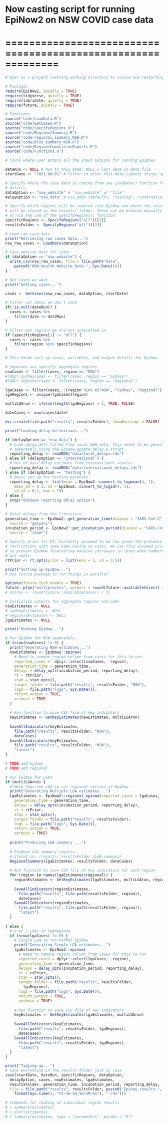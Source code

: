 # Now casting script for running EpiNow2 on NSW COVID case data
# =============================================================

```r
# Open as a project (setting working directory to source and restarting R)

# Packages
require(EpiNow2, quietly = TRUE)
require(tidyverse, quietly = TRUE)
require(lubridate, quietly = TRUE)
require(future, quietly = TRUE)

# Functions 
source("code/LoadData.R")
source("code/GetCases.R")
source("code/SpecifyRegions.R")
source("code/RegionalSummary.R")
source("code/regional_summary_NSW.R")
source("code/plot_summary_NSW.R")
source("code/RegionsCumulativeReports.R")
source("code/Functions.R")
```

```r
# Chunk where user enters all the input options for running EpiNow2

dateRun <- NULL # Run to this date: NULL = last date in data file
startDate <- "2021-06-01" # Filter to after this date (speeds things up) 

# Specify where the case data is coming from see LoadData() function for 
# details. 
dataOption <- "nsw_website" # "nsw_website" or "file"
delayOption <- "nsw_data" # nsw_data (default), "testing", "international"

# Specify which regions will be inputed into EpiNow and where the results 
# will be stored in the results/ folder. These can be entered manually
# or via the use of the SpecifyRegions() function. 
specificRegions <- SpecifyRegions("all")[[1]]
resultsFolder <- SpecifyRegions("all")[[2]] 

```

```r
# Load raw case data 
print("Retrieving raw cases data...")
nsw_raw_cases <- LoadData(dataOption)

# Save website data for later
if (dataOption == "nsw_website") {
  write_csv(nsw_raw_cases, file = file.path("data", 
    paste0("NSW_Health_Website_Data-", Sys.Date())))
}

# Get cases we want 
print("Getting cases...")

cases <- GetCases(nsw_raw_cases, dataOption, startDate) 

# Filter out dates we don't need
if(!is.null(dateRun)) {
  cases <- cases %>% 
    filter(date <= dateRun)
}

# Filter out regions we are not interested in
if (specificRegions[1] != "all") {
  cases <- cases %>%
    filter(region %in% specificRegions)
} 

```

```r
# This chunk sets up cases, variables, and output details for EpiNow 

# Separate out specific aggregate regions
nswCases <- filter(cases, region == "NSW")
#TODO: sydneyCases <- filter(cases, region == "Sydney")
#TODO: regionalCases <- filter(cases, region == "Regional")

lgaCases <- filter(cases, !(region %in% c("NSW", "Sydney", "Regional")))
lgaRegions <- unique(lgaCases$region)

multiLGArun <- ifelse(length(lgaRegions) > 1, TRUE, FALSE)

dateCases <- max(cases$date)

dir.create(file.path("results", resultsFolder), showWarnings = FALSE)
```

```r
print("Loading delay definitions...")

if (delayOption == "nsw_data") {
  # Load delay_defs fitted from local NSW data. This needs to be generated
  # separately using the EpiNow_update_delay.R script.
  reporting_delay <- readRDS("data/local_delays.rds")
} else if (delayOption == "international") {
  # Out of date delay estimate from international sources
  reporting_delay <- readRDS("data/international_delays.rds")
} else if (delayOption == "testing") {
  # Basic set-up for testing purposes
  reporting_delay <- list(mean = EpiNow2::convert_to_logmean(4, 1),
    mean_sd = 0.1, sd = EpiNow2::convert_to_logsd(4, 1),
    sd_sd = 0.1, max = 15)
} else {
  stop("Unknown reporting delay option")
}

# Other delays from the literature
generation_time <- EpiNow2::get_generation_time(disease = "SARS-CoV-2", 
  source = "ganyani")
incubation_period <- EpiNow2::get_incubation_period(disease = "SARS-CoV-2", 
  source = "lauer")

# Specify prior for RT. Currently assumed to be low given the presence of
# restrictions with some LGAs having no cases. We use this assumed prior 
# to prevent EpiNow forecasting massive increases in cases when numbers
# are small.  
rtPrior <- rt_opts(prior = list(mean = 1, sd = 0.5))
```

```r
print("Setting up EpiNow...")
# Use future package to run things in parallel

options(future.fork.enable = TRUE)
future::plan("multiprocess", workers = round(future::availableCores() / 2))
# ncores <- round(future::availableCores() / 2)
```

```r
# Initialize outputs for aggregate regions and LGAs
nswEstimates <- NULL
# sydneyEstimates <- NULL
# regionalEstimates <- NULL
lgaEstimates <- NULL

print("Running EpiNow...")

# Run EpiNow for NSW separately
if (nrow(nswCases) != 0) {
  print("Generating NSW estimates...")
  nswEstimates <- EpiNow2::epinow(
    # Need to remove region column from cases for this to run
    reported_cases =  dplyr::select(nswCases, -region), 
    generation_time = generation_time,
    delays = delay_opts(incubation_period, reporting_delay),
    rt = rtPrior,
    stan = stan_opts(),
    target_folder = file.path("results", resultsFolder, "NSW"),
    logs = file.path("logs", Sys.Date()),
    return_output = TRUE, 
    verbose = TRUE
  )
  
  # Run function to save CSV file of key indicators 
  keyEstimates <- GetKeyEstimates(nswEstimates, multiLGArun)
  
  SaveAllIndicators(keyEstimates, 
    file.path("results", resultsFolder, "NSW"),
    dateCases)
  SaveAllIndicators(keyEstimates, 
    file.path("results", resultsFolder, "NSW"), 
    "latest")
}

# TODO add Sydney
# TODO add regional

# Run EpiNow for LGAs
if (multiLGArun) {
  # More than one LGA so run regional version of EpiNow
  print("Generating Multiple LGA estimates...")
  lgaEstimates <- EpiNow2::regional_epinow(reported_cases = lgaCases, 
    generation_time = generation_time,
    delays = delay_opts(incubation_period, reporting_delay),
    rt = rtPrior,
    stan = stan_opts(),
    target_folder = file.path("results", resultsFolder),
    logs = file.path("logs", Sys.Date()),
    return_output = TRUE, 
    verbose = TRUE)
  
  print("Producing LGA summary ...")
  
  # Produce LGA summary results.
  # Stored in ./results/`resultsFolder`/LGA-summary/ 
  RegionalSummary(lgaEstimates, resultsFolder, dateCases) 
  
  # Run function to save CSV file of key indicators for each region
  for (region in names(lgaEstimates$regional)) {
    regionEstimates <- GetKeyEstimates(lgaEstimates, multiLGArun, region)
    
    SaveAllIndicators(regionEstimates, 
      file.path("results", file.path(resultsFolder, region)),
      dateCases)
    SaveAllIndicators(regionEstimates, 
      file.path("results", file.path(resultsFolder, region)), 
      "latest")
  }
  
} else {
  # 0 or 1 LGAs in lgaRegions
  if (nrow(lgaCases) != 0) {
    # Single LGA so run normal EpiNow
    print("Generating Single LGA estimates...")
    lgaEstimates <- EpiNow2::epinow(
      # Need to remove region column from cases for this to run
      reported_cases = dplyr::select(lgaCases, -region),
      generation_time = generation_time,
      delays = delay_opts(incubation_period, reporting_delay),
      rt = rtPrior,
      stan = stan_opts(),
      target_folder = file.path("results", resultsFolder,
        lgaRegions),
      logs = file.path("logs", Sys.Date()),
      return_output = TRUE, 
      verbose = TRUE)
    
    # Run function to save CSV file of key indicators 
    keyEstimates <- GetKeyEstimates(lgaEstimates, multiLGArun)
    
    SaveAllIndicators(keyEstimates, 
      file.path("results", resultsFolder, lgaRegions),
      dateCases)
    SaveAllIndicators(keyEstimates, 
      file.path("results", resultsFolder, lgaRegions), 
      "latest")
  } 
}

print("Tidying up...")
# Save everything in the results folder just in case
save(startDate, dateRun, specificRegions, dataOption, 
  delayOption, cases, nswEstimates, lgaEstimates,
  resultsFolder, generation_time, incubation_period, reporting_delay,
  file = file.path("results", resultsFolder, paste0("Epinow_results-", 
    format(Sys.time(), "%Y-%m-%d_%H-%M-%S"), ".rds")))
```

```r
# Commands for looking at individual region results
# > summary(estimates)
# > plot(estimates)
# > summary(estimates, type = "parameters", params = "R")
```

